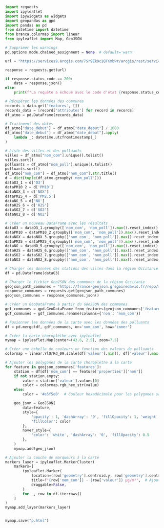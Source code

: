 
```python
import requests
import ipyleaflet
import ipywidgets as widgets
import geopandas as gpd
import pandas as pd
from datetime import datetime
from branca.colormap import linear
from ipyleaflet import Map, GeoJSON

# Supprimer les warnings
pd.options.mode.chained_assignment = None  # default='warn'

url = "https://services9.arcgis.com/7Sr9Ek9c1QTKmbwr/arcgis/rest/services/mesures_occitanie_mensuelle_poll_princ/FeatureServer/0/query?where=1%3D1&outFields=nom_com,nom_poll,valeur,date_debut,date_fin&outSR=4326&f=json"

response = requests.get(url)

if response.status_code == 200:
    data = response.json()
else:
    print(f"La requête a échoué avec le code d'état {response.status_code}")

# Récupérer les données des communes
records = data.get('features', [])
records_data = [record['attributes'] for record in records]
df_atmo = pd.DataFrame(records_data)

# Traitement des dates
df_atmo["date_debut"] = df_atmo["date_debut"] / 1000
df_atmo["date_debut"] = df_atmo["date_debut"].apply(
    lambda _: datetime.utcfromtimestamp(_)
)

# Liste des villes et des polluants
villes = df_atmo["nom_com"].unique().tolist()
villes.sort()
polluants = df_atmo["nom_poll"].unique().tolist()
polluants.sort()
df_atmo["nom_com"] = df_atmo["nom_com"].str.title()
d = dict(tuple(df_atmo.groupby('nom_poll')))
dataO3_1 = d['O3']
dataPM10_2 = d['PM10']
dataNOX_3 = d['NOX']
dataPM25_4 = d['PM2.5']
dataNO_5 = d['NO']
dataH2S_6 = d['H2S']
dataSO2_7 = d['SO2']
dataNO2_8 = d['NO2']

# Créer un nouveau DataFrame avec les résultats
dataO3 = dataO3_1.groupby(['nom_com', 'nom_poll']).max().reset_index()
dataPM10 = dataPM10_2.groupby(['nom_com', 'nom_poll']).max().reset_index()
dataNOX = dataNOX_3.groupby(['nom_com', 'nom_poll']).max().reset_index()
dataPM25 = dataPM25_4.groupby(['nom_com', 'nom_poll']).max().reset_index()
dataNO = dataNO_5.groupby(['nom_com', 'nom_poll']).max().reset_index()
dataH2S = dataH2S_6.groupby(['nom_com', 'nom_poll']).max().reset_index()
dataSO2 = dataSO2_7.groupby(['nom_com', 'nom_poll']).max().reset_index()
dataNO2 = dataNO2_8.groupby(['nom_com', 'nom_poll']).max().reset_index()

# Charger les données des stations des villes dans la région Occitanie
df = pd.DataFrame(dataO3)

# Charger le fichier GeoJSON des communes de la région Occitanie
geojson_path_communes = "https://france-geojson.gregoiredavid.fr/repo/regions/occitanie/communes-occitanie.geojson"
response_communes = requests.get(geojson_path_communes)
geojson_communes = response_communes.json()

# Créer un GeoDataFrame à partir du GeoJSON des communes
gdf_communes = gpd.GeoDataFrame.from_features(geojson_communes['features'])
gdf_communes = gdf_communes.rename(columns={'nom': 'nom_com'})

# Fusionner les données de la carte avec les données des polluants
df = pd.merge(df, gdf_communes, on='nom_com', how='inner')

# Créer la carte choroplèthe avec ipyleaflet
mymap = ipyleaflet.Map(center=(43.6, 2.5), zoom=7.5)

# Créer une échelle de couleurs en fonction des valeurs de polluants
colormap = linear.YlOrRd_09.scale(df['valeur'].min(), df['valeur'].max())

# Ajouter les polygones de la carte choroplèthe à la carte
for feature in geojson_communes['features']:
    station = df[df['nom_com'] == feature['properties']['nom']]
    if not station.empty:
        value = station['valeur'].values[0]
        color = colormap.rgb_hex_str(value)
    else:
        color = '#e5f5e0'  # Couleur hexadécimale pour les polygones sans données

    geo_json = GeoJSON(
        data=feature,
        style={
            'opacity': 1, 'dashArray': '9', 'fillOpacity': 1, 'weight': 1,
            'fillColor': color
        },
        hover_style={
            'color': 'white', 'dashArray': '0', 'fillOpacity': 0.5
        },
    )
    mymap.add(geo_json)

# Ajouter la couche de marqueurs à la carte
markers_layer = ipyleaflet.MarkerCluster(
    markers=[
        ipyleaflet.Marker(
            location=(row['geometry'].centroid.y, row['geometry'].centroid.x),
            title=f"{row['nom_com']} - {row['valeur']} µg/m³",  # Ajouter l'unité ici
            draggable=False,
        )
        for _, row in df.iterrows()
    ]
)
mymap.add_layer(markers_layer)


mymap.save("p.html")



```